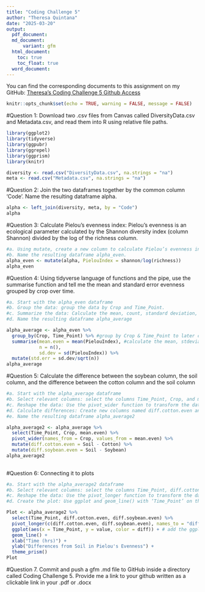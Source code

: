 ```yaml
---
title: "Coding Challenge 5"
author: "Theresa Quintana"
date: "2025-03-20"
output:
  pdf_document:
  md_document:
      variant: gfm
  html_document:
    toc: true
    toc_float: true
  word_document:
---
```

You can find the corresponding documents to this assignment on my GitHub: 
[Theresa's Coding Challenge 5 Github Access](https://github.com/taq-poly/CodingChallenge5.git)

```r
knitr::opts_chunk$set(echo = TRUE, warning = FALSE, message = FALSE)
```

#Question 1: Download two .csv files from Canvas called DiversityData.csv and Metadata.csv, and read them into R using relative file paths.
```r
library(ggplot2)
library(tidyverse)
library(ggpubr)
library(ggrepel)
library(ggprism)
library(knitr)

diversity <- read.csv("DiversityData.csv", na.strings = "na")
meta <- read.csv("Metadata.csv", na.strings = "na")
```

#Question 2: Join the two dataframes together by the common column ‘Code’. Name the resulting dataframe alpha.
```r
alpha <- left_join(diversity, meta, by = "Code")
alpha
```

#Question 3: Calculate Pielou’s evenness index: Pielou’s evenness is an ecological parameter calculated by the Shannon diversity index (column Shannon) divided by the log of the richness column. 
```r
#a. Using mutate, create a new column to calculate Pielou’s evenness index. 
#b. Name the resulting dataframe alpha_even.
alpha_even <- mutate(alpha, PielouIndex = shannon/log(richness))
alpha_even
```

#Question 4: Using tidyverse language of functions and the pipe, use the summarise function and tell me the mean and standard error evenness grouped by crop over time.
```r
#a.	Start with the alpha_even dataframe
#b.	Group the data: group the data by Crop and Time_Point.
#c.	Summarize the data: Calculate the mean, count, standard deviation, and standard error for the even variable within each group.
#d.	Name the resulting dataframe alpha_average

alpha_average <- alpha_even %>% 
  group_by(Crop, Time_Point) %>% #group by Crop & Time_Point to later calculate summary stats by group
  summarise(mean.even = mean(PielouIndex), #calculate the mean, stdeviation, and standard error
            n = n(), 
            sd.dev = sd(PielouIndex)) %>%
  mutate(std.err = sd.dev/sqrt(n)) 
alpha_average
```

#Question 5: Calculate the difference between the soybean column, the soil column, and the difference between the cotton column and the soil column
```r
#a.	Start with the alpha_average dataframe
#b.	Select relevant columns: select the columns Time_Point, Crop, and mean.even.
#c.	Reshape the data: Use the pivot_wider function to transform the data from long to wide format, creating new columns for each Crop with values from mean.even.
#d.	Calculate differences: Create new columns named diff.cotton.even and diff.soybean.even by calculating the difference between Soil and Cotton, and Soil and Soybean, respectively.
#e.	Name the resulting dataframe alpha_average2

alpha_average2 <- alpha_average %>%
  select(Time_Point, Crop, mean.even) %>%
  pivot_wider(names_from = Crop, values_from = mean.even) %>%
  mutate(diff.cotton.even = Soil - Cotton) %>%
  mutate(diff.soybean.even = Soil - Soybean)
alpha_average2
  
```

#Question 6: Connecting it to plots
```r
#a.	Start with the alpha_average2 dataframe
#b.	Select relevant columns: select the columns Time_Point, diff.cotton.even, and diff.soybean.even.
#c.	Reshape the data: Use the pivot_longer function to transform the data from wide to long format, creating a new column named diff that contains the values from diff.cotton.even and diff.soybean.even.
#d.	Create the plot: Use ggplot and geom_line() with ‘Time_Point’ on the x-axis, the column ‘values’ on the y-axis, and different colors for each ‘diff’ category. The column named ‘values’ come from the pivot_longer. The resulting plot should look like the one to the right. 

Plot <- alpha_average2 %>%
  select(Time_Point, diff.cotton.even, diff.soybean.even) %>%
  pivot_longer(c(diff.cotton.even, diff.soybean.even), names_to = "diff") %>%
  ggplot(aes(x = Time_Point, y = value, color = diff)) + # add the ggplot
  geom_line() +
  xlab("Time (hrs)") +
  ylab("Differences from Soil in Pielou's Evenness") +
  theme_prism()
Plot

```

#Question 7.	Commit and push a gfm .md file to GitHub inside a directory called Coding Challenge 5. Provide me a link to your github written as a clickable link in your .pdf or .docx


